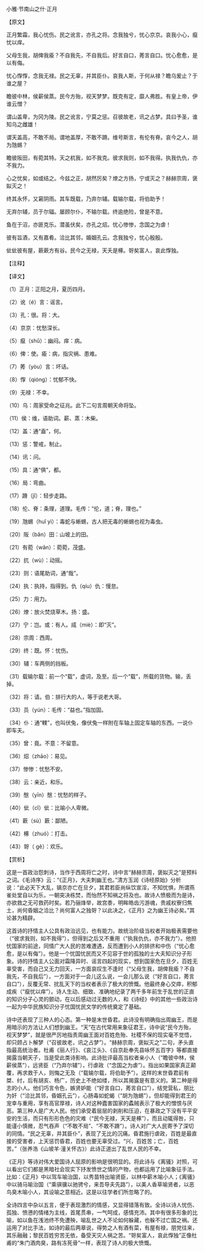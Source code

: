 

小雅·节南山之什·正月

【原文】

正月繁霜，我心忧伤。民之讹言，亦孔之将。念我独兮，忧心京京。哀我小心，癙忧以痒。

父母生我，胡俾我瘉？不自我先，不自我后。好言自口，莠言自口。忧心愈愈，是以有侮。

忧心惸惸，念我无禄。民之无辜，并其臣仆。哀我人斯，于何从禄？瞻乌爰止？于谁之屋？

瞻彼中林，侯薪侯蒸。民今方殆，视天梦梦。既克有定，靡人弗胜。有皇上帝，伊谁云憎？

谓山盖卑，为冈为陵。民之讹言，宁莫之惩。召彼故老，讯之占梦。具曰予圣，谁知乌之雌雄！

谓天盖高，不敢不局。谓地盖厚，不敢不蹐。维号斯言，有伦有脊。哀今之人，胡为虺蜴？

瞻彼阪田，有菀其特。天之杌我，如不我克。彼求我则，如不我得。执我仇仇，亦不我力。

心之忧矣，如或结之。今兹之正，胡然厉矣？燎之方扬，宁或灭之？赫赫宗周，褒姒灭之！

终其永怀，又窘阴雨。其车既载，乃弃尔辅。载输尔载，将伯助予！

无弃尔辅，员于尔辐。屡顾尔仆，不输尔载。终逾绝险，曾是不意。

鱼在于沼，亦匪克乐。潜虽伏矣，亦孔之炤。忧心惨惨，念国之为虐！

彼有旨酒，又有嘉肴。洽比其邻，婚姻孔云。念我独兮，忧心殷殷。

佌佌彼有屋，蔌蔌方有谷。民今之无禄，天夭是椓。哿矣富人，哀此惸独。

【注释】

【译文】

（1）正月：正阳之月，夏历四月。

（2）讹（é）言：谣言。

（3）孔：很。将：大。

（4）京京：忧愁深长。

（5）癙（shǔ）：幽闷。痒：病。

（6）俾：使。瘉：病，指灾祸、患难。

（7）莠（yòu）言：坏话。

（8）惸（qióng）：忧郁不快。

（9）无禄：不幸。

（10）乌：周家受命之征兆。此下二句言周朝天命将坠。

（11）侯：维，语助词。薪、蒸：木柴。

（12）盖：通“盍”，何。

（13）惩：警戒，制止。

（14）讯：问。

（15）具：通“俱”，都。

（16）局：弯曲。

（17）蹐（jǐ）：轻步走路。

（18）伦、脊：条理，道理。毛传：“伦，道；脊，理也。”

（19）虺蜴（huǐ yì）：毒蛇与蜥蜴，古人把无毒的蜥蜴也视为毒虫。

（20）阪（bǎn）田：山坡上的田。

（21）有菀（wǎn）：菀菀，茂盛。

（22）扤（wù）：动摇。

（23）则：语尾助词，通“哉”。

（24）执：执持，指得到。仇（qíu）仇：慢怠。

（25）力：用力。

（26）燎：放火焚烧草木。扬：盛。

（27）宁：岂。或：有人。烕（miè）：即“灭”。

（28）宗周：西周。

（29）终：既。怀：忧伤。

（30）辅：车两侧的挡板。

（31）载输尔载：前一个“载”，虚词，及至。后一个“载”，所载的货物。输，丢掉。

（32）将：请。伯：排行大的人，等于说老大哥。

（33）员（yún）：毛传：“益也。”指加固。

（34）仆：通“轐”，也叫伏兔，像伏兔一样附在车轴上固定车轴的东西。一说仆即车夫。

（35）曾：竟。不意：不留意。

（36）炤（zhāo）：易见。

（37）惨惨：忧愁不安。

（38）云：亲近，和乐。

（39）慇（yīn）慇：忧愁的样子。

（40）佌（cǐ）佌：比喻小人卑微。

（41）蔌（sù）蔌：鄙陋。

（42）椓（zhuó）：打击。

（43）哿（ gě）：欢乐。

【赏析】

这是一首政治怨刺诗，当作于西周将亡之时，诗中言“赫赫宗周，褒姒灭之”是预料之词。《毛诗序》云：“《正月》，大夫刺幽王也。”清方玉润《诗经原始》分析说：“此必天下大乱，镐京亦亡在旦夕，其君若臣尚纵饮宣淫，不知忧惧，所谓燕雀处堂自以为乐，一朝突决栋焚，而怡然不知祸之将及也。故诗人愤极而为是诗，亦欲救之无可救药时矣。若乃骊烽举，故宫黍，明眸皓齿污游魂，贵戚权寮归焦土，尚何昏姻之洽比？尚何富人之独哿？以此决之，《正月》之为幽王诗必矣。”其论甚为精辟。

这首诗的抒情主人公具有政治远见，也有能力。故统治阶级当权者开始极表需要他（“彼求我则，如不我得”），但得到之后又不重用（“执我仇仇，亦不我力”）。他担忧国家的前途，同情广大人民的苦难遭遇，反而遭到小人的排挤和中伤（“忧心愈愈，是以有侮”）。他是一个忧国忧民而又不见容于世的孤独的士大夫知识分子形象。诗的抒情主人公面对霜降异时、谣言四起的现实，想到国家危在旦夕，百姓无辜受害，而自己又无力回天，一方面哀叹生不逢时（“父母生我，胡俾我瘉？不自我先，不自我后”），一方面对于一会儿这么说，一会儿那么说（“好言自口，莠言自口”），反覆无常、扰乱天下的当权者表示了极大的愤慨。他最终身心交瘁，积郁成疾（“癙忧以痒”）。诗人生动、细致、准确地纪录了两千多年前生于乱世的正直的知识分子心灵的颤动，在以后感动过无数的人，和《诗经》中的其他一些政治诗一起为中华民族知识分子忧国忧民文学的传统奠定了基础。

诗中还表现了三种人的心态。第一种是末世昏君。此诗没有明确指出周幽王，而是用暗示的方法让人们想到幽王。“天”在古代常用来象征君王，诗中说“民今方殆，视天梦梦”，就是很严厉地指责周幽王面对百姓危殆、社稷不保的现实毫不觉悟，却只顾占卜解梦（“召彼故老，讯之占梦”）。“赫赫宗周，褒姒灭之”二句，矛头直指最高统治者。杜甫《丽人行》、《哀江头》、《自京赴奉先县咏怀五百字》等都直接揭露当朝天子，当是受此类诗影响。此诗批评最高当权者亲小人（“瞻彼中林，侯薪侯蒸”），远贤臣（“乃弃尔辅”），行虐政（“念国之为虐”）。指出如果国家真正颠覆，再求救于人，则悔之无及（“载输尔载，将伯助予”）。这样的末世昏君前有桀、纣，后有胡亥、杨广，历史上不绝如缕，所以其揭露是有意义的。第二种是得志的小人。他们巧言令色，嫉贤妒能（“好言自口，莠言自口”），结党营私，朋比为奸（“洽比其邻，昏姻孔云”），心肠毒如蛇蝎（“胡为虺蜴”），但却能得到君王的宠幸与重用，享有高官厚禄，诗人对这种蠹害国家的蟊贼表示了极大的憎恨与厌恶。第三种人是广大人民。他们承受着层层的剥削和压迫，在暴政之下没有平平安安的生活，而只有形形色色的灾难（“民今无禄，天天是椓”），而且动辄得咎，只能谨小慎微，忍气吞声（“不敢不局”、“不敢不蹐”）。诗人对广大人民寄予了深切的同情。“民之无辜，并其臣仆”，表现了无比的沉痛。昏君施行虐政，百姓是最直接的受害者，上天惩罚昏君，百姓也要无辜受过。“兴，百姓苦；亡，百姓苦。”（张养浩《山坡羊·潼关怀古》）此诗正道出了乱世人民的不幸。

《正月》等诗对伟大爱国诗人屈原的影响是很明显的。将此诗与《离骚》对照，可以看出它们都是黑暗社会现实下抒发愤世之情的产物，也都运用了比喻象征手法。比如：《正月》中以驾车喻治国，以秀苗特出喻贤臣，以林中薪木喻小人；《离骚》中以骑马喻治国（“乘骐骥以驰骋兮，来吾导夫先路”），以美人香草喻贤者，以恶鸟臭木喻小人，其设喻之意相近。这是以往学者们所忽略了的。

全诗四言中杂以五言，便于表现激烈的情感，又显得错落有致。全诗以诗人忧伤、孤独、愤懑的情绪为主线，首尾贯串，一气呵成，感情充沛。其中有很多形象的比喻，如以鱼在浅池终不免遭殃，喻乱世之人不论如何躲藏，也躲不过亡国之祸。还运用了对比手法，如诗的最后两章说，得势之人有酒有菜，有屋有禄，朋党往来，其乐融融；黎民百姓穷苦无依，备受天灾人祸之苦。“哿矣富人，哀此惸独”正像杜甫的“朱门酒肉臭，路有冻死骨”一样，表现了诗人的极大愤慨。

